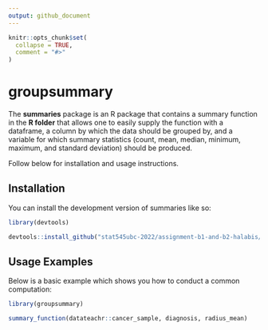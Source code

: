 ```yaml
---
output: github_document
---
```


<!-- README.md is generated from README.Rmd. Please edit that file -->

```r
knitr::opts_chunk$set(
  collapse = TRUE,
  comment = "#>"
)
```

# groupsummary

<!-- badges: start -->
<!-- badges: end -->

The **summaries** package is an R package that contains a summary function in the **R folder** that allows one to easily supply the function with a dataframe, a column by which the data should be grouped by, and a variable for which summary statistics (count, mean, median, minimum, maximum, and standard deviation) should be produced.

Follow below for installation and usage instructions.

## Installation

You can install the development version of summaries like so:

```r
library(devtools)

devtools::install_github("stat545ubc-2022/assignment-b1-and-b2-halabis/groupsummary")
```


## Usage Examples

Below is a basic example which shows you how to conduct a common computation:

```r
library(groupsummary)

summary_function(datateachr::cancer_sample, diagnosis, radius_mean)

```
